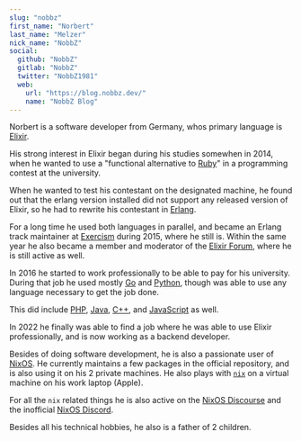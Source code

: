 ```yaml
---
slug: "nobbz"
first_name: "Norbert"
last_name: "Melzer"
nick_name: "NobbZ"
social:
  github: "NobbZ"
  gitlab: "NobbZ"
  twitter: "NobbZ1981"
  web:
    url: "https://blog.nobbz.dev/"
    name: "NobbZ Blog"
---
```


Norbert is a software developer from Germany, whos primary language is [Elixir].

[Elixir]: https://elixir-lang.org/

His strong interest in Elixir began during his studies somewhen in 2014, when
he wanted to use a "functional alternative to [Ruby]" in a programming contest at
the university.

[Ruby]: https://www.ruby-lang.org/

When he wanted to test his contestant on the designated machine, he found out
that the erlang version installed did not support any released version of Elixir,
so he had to rewrite his contestant in [Erlang].

[Erlang]: https://www.erlang.org/

For a long time he used both languages in parallel, and became an Erlang track
maintainer at [Exercism] during 2015, where he still is. Within the same year
he also became a member and moderator of the [Elixir Forum], where he is still
active as well.

[Exercism]: https://exercism.org/
[Elixir Forum]: https://elixirforum.com/

In 2016 he started to work professionally to be able to pay for his university.
During that job he used mostly [Go] and [Python], though was able to use any
language necessary to get the job done.

[Go]: https://golang.org/
[Python]: https://www.python.org/

This did include [PHP], [Java], [C++], and [JavaScript] as well.

[PHP]: https://www.php.net/
[Java]: https://www.java.com/
[C++]: https://isocpp.org/
[JavaScript]: https://www.javascript.com/

In 2022 he finally was able to find a job where he was able to use Elixir
professionally, and is now working as a backend developer.

Besides of doing software development, he is also a passionate user of [NixOS].
He currently maintains a few packages in the official repository, and is
also using it on his 2 private machines. He also plays with [`nix`] on a virtual
machine on his work laptop (Apple).

[NixOS]: https://nixos.org/
[`nix`]: https://nixos.org/manual/nix/stable/#ch-about-nix

For all the `nix` related things he is also active on the [NixOS Discourse] and
the inofficial [NixOS Discord].

[NixOS Discourse]: https://discourse.nixos.org/
[NixOS Discord]: https://discord.gg/fFQp8hqY

Besides all his technical hobbies, he also is a father of 2 children.
